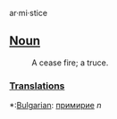 ar·mi·stice

==[[Noun]]==
:A cease fire; a truce.

===[[Translation]]s===

*:[[Bulgarian]]: [[примирие]] ''n''